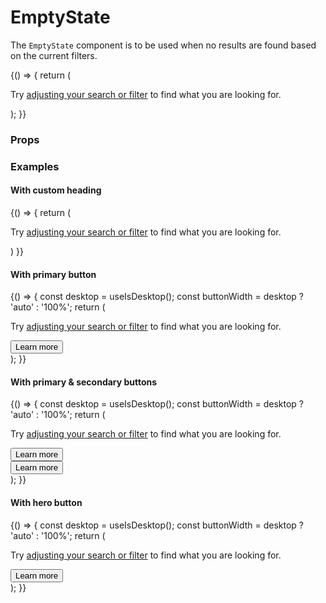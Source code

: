
<Meta title="Components/EmptyState" component={EmptyState} />

# EmptyState

The `EmptyState` component is to be used when no results are found based on the current filters.

<Preview>
  <Story name="empty state" height="500px">
    {() => {
      return (
        <div style={{ padding: '2%'}}>
          <EmptyState>
            <div style={{fontSize: '20px', lineHeight: '30px'}}>
              <p>Try <a href="#" title="link">adjusting your search or filter</a> to find what you are looking for.</p>
            </div>
          </EmptyState>
        </div>
      );
    }}
  </Story>
</Preview>

### Props

<Props of={EmptyState} />

### Examples

#### With custom heading
<Preview>
  <Story name="empty state with custom heading" height="600px">
    {() => {
      return (
        <div style={{ padding: '2%'}}>
          <EmptyState heading="A custom heading">
            <div style={{fontSize: '20px', lineHeight: '30px'}}>
              <p>Try <a href="#" title="link">adjusting your search or filter</a> to find what you are looking for.</p>
            </div>
          </EmptyState>
        </div>
      )
    }}
  </Story>
</Preview>

#### With primary button
<Preview>
  <Story name="empty state with primary button" height="600px">
    {() => {
      const desktop = useIsDesktop();
      const buttonWidth = desktop ? 'auto' : '100%';
      return (
        <div style={{ padding: '2%' }}>
          <EmptyState
            picture={{
              src: "https://www.comparethemarket.com.au/wp-content/uploads/2019/08/Artboard-1-copy-2@2x.png",
              srcsets: [{ srcset: "https://www.comparethemarket.com.au/wp-content/uploads/2019/08/Artboard-1-copy-2@2x.png"}],
              alt: 'alt text',
              title: 'no results found',
            }}
          >
            <div style={{fontSize: '20px', lineHeight: '30px'}}>
              <p>Try <a href="#" title="link">adjusting your search or filter</a> to find what you are looking for.</p>
            </div>
            <div style={{ display: 'flex', justifyContent: 'center'}}>
              <div style={{textAlign: 'center', marginTop: '30px', flex: 'initial', width: `${buttonWidth}`}}>
                <Button id="primary-btn01" variant="primary" tagType='submit'>Learn more</Button>
              </div>
             </div>
          </EmptyState>
        </div>
      );
    }}
  </Story>
</Preview>

#### With primary & secondary buttons
<Preview>
  <Story name="empty state with primary and secondary buttons" height="600px">
      {() => {
        const desktop = useIsDesktop();
        const buttonWidth = desktop ? 'auto' : '100%';
        return (
          <div style={{ padding: '2%'}}>
            <EmptyState
              picture={{
                src: "https://www.comparethemarket.com.au/wp-content/uploads/2019/08/Artboard-1-copy-2@2x.png",
                srcsets: [{ srcset: "https://www.comparethemarket.com.au/wp-content/uploads/2019/08/Artboard-1-copy-2@2x.png"}],
                alt: 'alt text',
                title: 'no results found',
              }}
            >
              <div style={{fontSize: '20px', lineHeight: '30px'}}>
                <p>Try <a href="#" title="link">adjusting your search or filter</a> to find what you are looking for.</p>
              </div>
              <div style={{ display: 'flex', justifyContent: 'center'}}>
                <div style={{textAlign: 'center', marginTop: '30px'}}>
                 <Container>
                   <Row>
                     <Column cols={12} md={6} lg={6}>
                       <div style={{whiteSpace: 'nowrap'}}>
                          <Button id="primary-btn01" variant="primary" size="sm" >Learn more</Button>
                        </div>
                      </Column>
                     <Column cols={12} md={6} lg={6}>
                        <div style={{whiteSpace: 'nowrap'}}>
                          <Button id="primary-btn03" variant="tertiary" size="md" style={{margin: 0, display: 'inline-block', padding: '1.2rem'}}>Learn more</Button>
                        </div>
                     </Column>
                   </Row>
                 </Container>
                </div>
               </div>
            </EmptyState>
          </div>
        );
      }}
  </Story>
</Preview>

#### With hero button
<Preview>
    <Story name="empty state with text link" height="600px">
        {() => {
          const desktop = useIsDesktop();
          const buttonWidth = desktop ? 'auto' : '100%';
          return (
            <div style={{ padding: '2%'}}>
              <EmptyState
                picture={{
                  src: "https://www.comparethemarket.com.au/wp-content/uploads/2019/08/Artboard-1-copy-2@2x.png",
                  srcsets: [{ srcset: "https://www.comparethemarket.com.au/wp-content/uploads/2019/08/Artboard-1-copy-2@2x.png"}],
                  alt: 'alt text',
                  title: 'no results found',
                }}
              >
                <div style={{fontSize: '20px', lineHeight: '30px'}}>
                  <p>Try <a href="#" title="link">adjusting your search or filter</a> to find what you are looking for.</p>
                </div>
                <div style={{ display: 'flex', justifyContent: 'center'}}>
                  <div style={{textAlign: 'center', marginTop: '30px', flex: 'initial', width: `${buttonWidth}`}}>
                    <Button id="hero" variant="hero" tagType='submit'>Learn more</Button>
                  </div>
                </div>
              </EmptyState>
            </div>
          );
        }}
      </Story>
</Preview>
